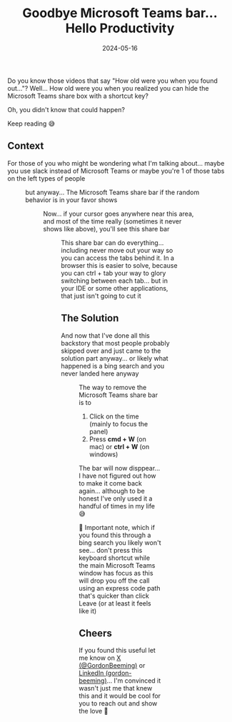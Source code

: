 ﻿---
title: 'Goodbye Microsoft Teams bar... Hello Productivity'
date: 2024-05-16
tags: ['Collaboration', 'Productivity', 'Microsoft Teams']
draft: false
summary: 'We''ve all been there, you''re in a meeting, you start sharing your screen and things are going great... next up you need to do something at the top of your screen and you can''t because the Microsoft Teams bar is in the way. You can''t move it, you can''t hide it, you can''t do anything about it.  Or can you?'
---


Do you know those videos that say "How old were you when you found out..."? Well... How old were you when you realized you can hide the Microsoft Teams share box with a shortcut key?

Oh, you didn't know that could happen?

Keep reading 😅


## Context

For those of you who might be wondering what I'm talking about... maybe you use slack instead of Microsoft Teams or maybe you're 1 of those tabs on the left types of people


<Figure key="./images/dallc2b7e202024-05-162018.22.0320-20a20close-up20of20a20person20showing20a20mild20disgusted20expression.20the20person20has20slightly20furrowed20eyebrows20a20mildly20wrinkled20nose20and20lips20slightly20purse.webp" src="./images/dallc2b7e202024-05-162018.22.0320-20a20close-up20of20a20person20showing20a20mild20disgusted20expression.20the20person20has20slightly20furrowed20eyebrows20a20mildly20wrinkled20nose20and20lips20slightly20purse.webp" alt=" A close-up of a person showing a mild disgusted expression. The individual has slightly furrowed eyebrows, a mildly wrinkled nose, and lips slightly pursed in distaste. Their eyes are slightly narrowed, and their head is turned slightly away as if avoiding an unpleasant sight or smell. The background is neutral to keep the focus on the facial expression." width="300" height="0" caption="A Mild Expression of Disgust... it's not you... it's me" />


but anyway... The Microsoft Teams share bar if the random behavior is in your favor shows


<Figure key="./images/gb-screenshot202024-05-1620at2018.42.55.jpg" src="./images/gb-screenshot202024-05-1620at2018.42.55.jpg" alt="You're sharing taking up a little space in an annoying area" width="0" height="0" caption="You're sharing taking up a little space in an annoying area" />


Now... if your cursor goes anywhere near this area, and most of the time really (sometimes it never shows like above), you'll see this share bar


<Figure key="./images/gb-screenshot202024-05-1620at2018.43.55.jpg" src="./images/gb-screenshot202024-05-1620at2018.43.55.jpg" alt="The Swiss army knife of sharing bars" width="0" height="0" caption="The Swiss army knife of sharing bars" />


This share bar can do everything... including never move out your way so you can access the tabs behind it. In a browser this is easier to solve, because you can ctrl + tab your way to glory switching between each tab... but in your IDE or some other applications, that just isn't going to cut it


## The Solution

And now that I've done all this backstory that most people probably skipped over and just came to the solution part anyway... or likely what happened is a bing search and you never landed here anyway


<Figure key="./images/gb-screenshot202024-05-1620at2019.19.57-2.jpg" src="./images/gb-screenshot202024-05-1620at2019.19.57-2.jpg" alt="Bing result gives away the sauce before you visit the page 😐" width="0" height="0" caption="Bing result gives away the sauce before you visit the page 😐" />


The way to remove the Microsoft Teams share bar is to

1. Click on the time (mainly to focus the panel)
2. Press **cmd + W** (on mac) or **ctrl + W** (on windows)

The bar will now disppear... I have not figured out how to make it come back again... although to be honest I've only used it a handful of times in my life 😅

🚨 Important note, which if you found this through a bing search you likely won't see... don't press this keyboard shortcut while the main Microsoft Teams window has focus as this will drop you off the call using an express code path that's quicker than click Leave (or at least it feels like it)


## Cheers

If you found this useful let me know on [X (@GordonBeeming)](https://x.com/GordonBeeming/status/1791042626717966739) or [LinkedIn (gordon-beeming)](https://www.linkedin.com/feed/update/urn:li:activity:7196807253239164930/)... I'm convinced it wasn't just me that knew this and it would be cool for you to reach out and show the love 👀

